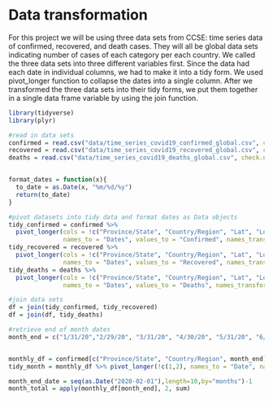 # Data transformation

For this project we will be using three data sets from CCSE: time series data of confirmed, recovered, and death cases. They will all be global data sets indicating number of cases of each category per each country. We called the three data sets into three different variables first. Since the data had each date in individual columns, we had to make it into a tidy form. We used pivot_longer function to collapse the dates into a single column. After we transformed the three data sets into their tidy forms, we put them together in a single data frame variable by using the join function. 

```r
library(tidyverse)
library(plyr)

#read in data sets 
confirmed = read.csv("data/time_series_covid19_confirmed_global.csv", check.names = FALSE)
recovered = read.csv("data/time_series_covid19_recovered_global.csv", check.names = FALSE)
deaths = read.csv("data/time_series_covid19_deaths_global.csv", check.names = FALSE)


format_dates = function(x){
  to_date = as.Date(x, "%m/%d/%y")
  return(to_date)
}

#pivot datasets into tidy data and format dates as Data objects
tidy_confirmed = confirmed %>% 
  pivot_longer(cols = !c("Province/State", "Country/Region", "Lat", "Long"), 
               names_to = "Dates", values_to = "Confirmed", names_transform = list(Date = format_dates))
tidy_recovered = recovered %>% 
  pivot_longer(cols = !c("Province/State", "Country/Region", "Lat", "Long"), 
               names_to = "Dates", values_to = "Recovered", names_transform = list(Date = format_dates))
tidy_deaths = deaths %>% 
  pivot_longer(cols = !c("Province/State", "Country/Region", "Lat", "Long"), 
               names_to = "Dates", values_to = "Deaths", names_transform = list(Date = format_dates))

#join data sets
df = join(tidy_confirmed, tidy_recovered)
df = join(df, tidy_deaths)
```

```r
#retrieve end of month dates
month_end = c("1/31/20","2/29/20", "3/31/20", "4/30/20", "5/31/20", "6/30/20", "7/31/20", "8/31/20", "9/30/20", "10/31/20")


monthly_df = confirmed[c("Province/State", "Country/Region", month_end)]
tidy_month = monthly_df %>% pivot_longer(!c(1,2), names_to = "Date", names_transform = list(Date = format_dates), values_to = "Cases")

month_end_date = seq(as.Date("2020-02-01"),length=10,by="months")-1
month_total = apply(monthly_df[month_end], 2, sum)
```


